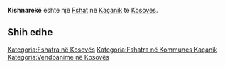 {{Fshat në Kosovës
 | Emri                = Kishnarekë
| sqi_N_name = Kishnarekë
| sqi_N_FULL_NAME_RO = Kishnarekë
| sqi_N_FULL_NAME_ND_RO = Kishnareke
| sqi_N_SORT_NAME_RG = KISHNAREKE
| sqi_N_FULL_NAME_RG = Kishnarekë
| sqi_N_FULL_NAME_ND_RG = Kishnareke
| sqi_V_name = Kisha e Nrekës
| sqi_V_FULL_NAME_RO = Kisha e Nrekës Lumishtë Kizhareka Kishna Reka Lumishta Kërzharekë
| sqi_V_FULL_NAME_ND_RO = Kisha e Nrekes Lumishte Kizhareka Kishna Reka Lumishta Kerzhareke
| sqi_V_SORT_NAME_RG = KISHAENREKES LUMISHTE KIZHAREKA KISHNAREKA LUMISHTA KERZHAREKE
| sqi_V_FULL_NAME_RG = Kisha e Nrekës Lumishtë Kizhareka Kishna Reka Lumishta Kërzharekë
| sqi_V_FULL_NAME_ND_RG = Kisha e Nrekes Lumishte Kizhareka Kishna Reka Lumishta Kerzhareke
| srp_N_name = Kišna Reka
| srp_N_FULL_NAME_RO = Kišna Reka
| srp_N_FULL_NAME_ND_RO = Kisna Reka
| srp_N_SORT_NAME_RG = KISNAREKA
| srp_N_FULL_NAME_RG = Kišna Reka
| srp_N_FULL_NAME_ND_RG = Kisna Reka
| srp_NS_name = Кишна Река
| srp_NS_FULL_NAME_RO = Кишна Река
| srp_NS_FULL_NAME_ND_RO = Кишна Река
| srp_NS_SORT_NAME_RG = КИШНАРЕКА
| srp_NS_FULL_NAME_RG = Кишна Река
| srp_NS_FULL_NAME_ND_RG = Кишна Река
| srp_V_name = Kržna Reka
| srp_V_FULL_NAME_RO = Kržna Reka
| srp_V_FULL_NAME_ND_RO = Krzna Reka
| srp_V_SORT_NAME_RG = KRZNAREKA
| srp_V_FULL_NAME_RG = Kržna Reka
| srp_V_FULL_NAME_ND_RG = Krzna Reka

 | Emri (Rasa dhanore) = 
 | Figura              = 
 | Shteti              = Kosovo
 | Komuna              = Kaçanik
 | Kodi postar         = 
 | Sipërfaqja          = 

 | Popullsia           = 

 | Regj. i popullsisë  = 
 | Dend. e popullsisë  = 
 | Faqja zyrtare       = 
 <!--- Koordinatat ----> 
 | Gjerësia            = 42.553056
 | Gjatësia            = 20.890833
 | Lartësia            = 
}}
'''Kishnarekë''' është një [[Fshat]] në [[Kaçanik]] të [[Kosovës]].

<!-- == Gjeografia == -->
<!-- == Historia == -->
<!-- == Demografia == -->
== Shih edhe ==
{{Komuna Kaçanik}}
{{Kosovo-Administrata-Cung}}

[[Kategoria:Fshatra në Kosovës]]
[[Kategoria:Fshatra në Kommunes Kaçanik]]
[[Kategoria:Vendbanime në Kosovës]]